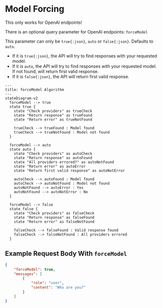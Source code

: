 
# Model Forcing

<Callout type="warning" emoji="⚠️">
    This only works for OpenAI endpoints!
</Callout>

There is an optional query parameter for OpenAI endpoints: `forceModel`

This parameter can only be `true{:json}`, `auto` or `false{:json}`. Defaults to `auto`.

- If it is `true{:json}`, the API will try to find responses with your requested model.
- If it is `auto`, the API will try to find responses with your requested model. If not found, will return first valid response.
- If it is `false{:json}`, the API will return first valid response.

```mermaid
---
title: forceModel Algorithm
---
stateDiagram-v2
  forceModel --> true
  state true {
    state "Check providers" as trueCheck
    state "Return response" as trueFound
    state "Return error" as trueNotFound

    trueCheck --> trueFound : Model found
    trueCheck --> trueNotFound : Model not found
  }

  forceModel --> auto
  state auto {
    state "Check providers" as autoCheck
    state "Return response" as autoFound
    state "All providers errored?" as autoNotFound
    state "Return error" as autoError
    state "Return first valid response" as autoNotError

    autoCheck --> autoFound : Model found
    autoCheck --> autoNotFound : Model not found
    autoNotFound --> autoError : Yes
    autoNotFound --> autoNotError : No
  }

  forceModel --> false
  state false {
    state "Check providers" as falseCheck
    state "Return response" as falseFound
    state "Return error" as falseNotFound

    falseCheck --> falseFound : Valid response found
    falseCheck --> falseNotFound : All providers errored
  }
```

## Example Request Body With `forceModel`

```json {2}
{
	"forceModel": true,
	"messages": [
		{
			"role": "user",
			"content": "Who are you?"
		}
	]
}
```